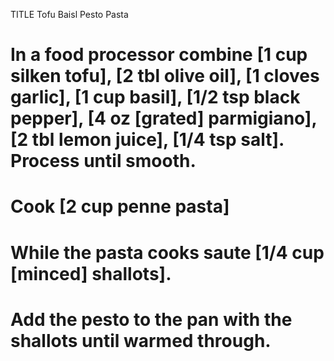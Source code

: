 TITLE Tofu Baisl Pesto Pasta

# In a food processor combine [1 cup silken tofu], [2 tbl olive oil], [1 cloves garlic], [1 cup basil], [1/2 tsp black pepper], [4 oz [grated] parmigiano], [2 tbl lemon juice], [1/4 tsp salt]. Process until smooth.
# Cook [2 cup penne pasta]
# While the pasta cooks saute [1/4 cup [minced] shallots].
# Add the pesto to the pan with the shallots until warmed through.
